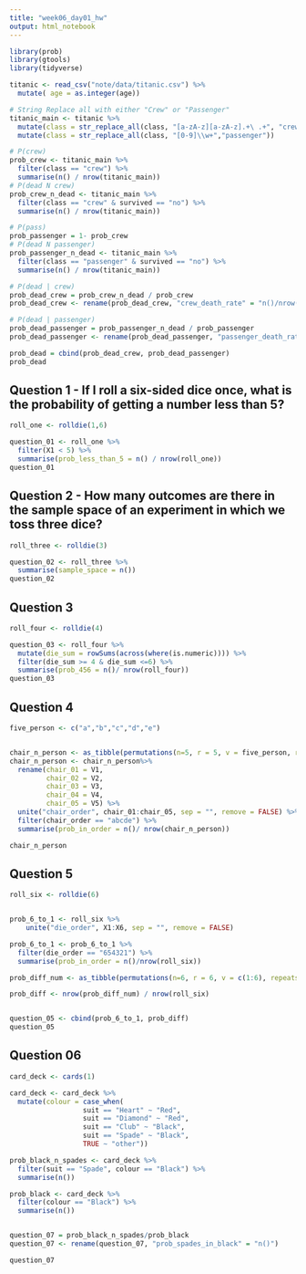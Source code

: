 ```yaml
---
title: "week06_day01_hw"
output: html_notebook
---
```


```r
library(prob)
library(gtools)
library(tidyverse)

```

```r
titanic <- read_csv("note/data/titanic.csv") %>% 
  mutate( age = as.integer(age))
```
```r
# String Replace all with either "Crew" or "Passenger"
titanic_main <- titanic %>% 
  mutate(class = str_replace_all(class, "[a-zA-z][a-zA-z].+\ .+", "crew")) %>% 
  mutate(class = str_replace_all(class, "[0-9]\\w+","passenger"))
```
```r
# P(crew)
prob_crew <- titanic_main %>% 
  filter(class == "crew") %>% 
  summarise(n() / nrow(titanic_main)) 
# P(dead N crew)
prob_crew_n_dead <- titanic_main %>% 
  filter(class == "crew" & survived == "no") %>% 
  summarise(n() / nrow(titanic_main))

# P(pass)
prob_passenger = 1- prob_crew
# P(dead N passenger)
prob_passenger_n_dead <- titanic_main %>% 
  filter(class == "passenger" & survived == "no") %>% 
  summarise(n() / nrow(titanic_main)) 
```

```r
# P(dead | crew)
prob_dead_crew = prob_crew_n_dead / prob_crew
prob_dead_crew <- rename(prob_dead_crew, "crew_death_rate" = "n()/nrow(titanic_main)")

# P(dead | passenger)
prob_dead_passenger = prob_passenger_n_dead / prob_passenger
prob_dead_passenger <- rename(prob_dead_passenger, "passenger_death_rate" = "n()/nrow(titanic_main)")

prob_dead = cbind(prob_dead_crew, prob_dead_passenger)
prob_dead
```
## Question 1 - If I roll a six-sided dice once, what is the probability of getting a number less than 5?
```r
roll_one <- rolldie(1,6)

question_01 <- roll_one %>% 
  filter(X1 < 5) %>% 
  summarise(prob_less_than_5 = n() / nrow(roll_one))
question_01
```
## Question 2 - How many outcomes are there in the sample space of an experiment in which we toss three dice?
```r
roll_three <- rolldie(3)

question_02 <- roll_three %>% 
  summarise(sample_space = n())
question_02
```
## Question 3
```r
roll_four <- rolldie(4)

question_03 <- roll_four %>% 
  mutate(die_sum = rowSums(across(where(is.numeric)))) %>% 
  filter(die_sum >= 4 & die_sum <=6) %>% 
  summarise(prob_456 = n()/ nrow(roll_four))
question_03
```
## Question 4
```r
five_person <- c("a","b","c","d","e")


chair_n_person <- as_tibble(permutations(n=5, r = 5, v = five_person, repeats.allowed = FALSE))
chair_n_person <- chair_n_person%>% 
  rename(chair_01 = V1,
         chair_02 = V2,
         chair_03 = V3,
         chair_04 = V4,
         chair_05 = V5) %>% 
  unite("chair_order", chair_01:chair_05, sep = "", remove = FALSE) %>% 
  filter(chair_order == "abcde") %>% 
  summarise(prob_in_order = n()/ nrow(chair_n_person))

chair_n_person
```
## Question 5
```r
roll_six <- rolldie(6)


prob_6_to_1 <- roll_six %>% 
    unite("die_order", X1:X6, sep = "", remove = FALSE)

prob_6_to_1 <- prob_6_to_1 %>% 
  filter(die_order == "654321") %>% 
  summarise(prob_in_order = n()/nrow(roll_six))

prob_diff_num <- as_tibble(permutations(n=6, r = 6, v = c(1:6), repeats.allowed = FALSE))

prob_diff <- nrow(prob_diff_num) / nrow(roll_six)


question_05 <- cbind(prob_6_to_1, prob_diff)
question_05
```
## Question 06
```r
card_deck <- cards(1)

card_deck <- card_deck %>% 
  mutate(colour = case_when( 
                  suit == "Heart" ~ "Red",
                  suit == "Diamond" ~ "Red",
                  suit == "Club" ~ "Black",
                  suit == "Spade" ~ "Black",
                  TRUE ~ "other"))

prob_black_n_spades <- card_deck %>% 
  filter(suit == "Spade", colour == "Black") %>% 
  summarise(n())

prob_black <- card_deck %>% 
  filter(colour == "Black") %>% 
  summarise(n())


question_07 = prob_black_n_spades/prob_black
question_07 <- rename(question_07, "prob_spades_in_black" = "n()")

question_07
```



